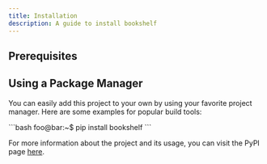 ```yaml
---
title: Installation
description: A guide to install bookshelf
---
```


## Prerequisites

## Using a Package Manager
You can easily add this project to your own by using your favorite project manager. Here are some examples for popular build tools:

<Tabs>
	<TabItem label="pip">
		```bash
		foo@bar:~$ pip install bookshelf
		```
	</TabItem>
</Tabs>

For more information about the project and its usage, you can visit the PyPI page [here](https://pypi.org/manage/project/bookshelf-cli/releases/).

